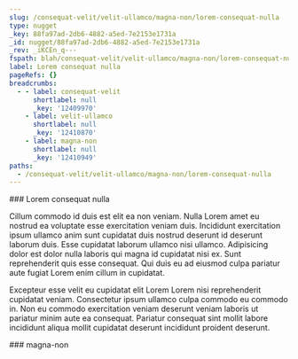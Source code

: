 ```yaml
---
slug: /consequat-velit/velit-ullamco/magna-non/lorem-consequat-nulla
type: nugget
_key: 88fa97ad-2db6-4882-a5ed-7e2153e1731a
_id: nugget/88fa97ad-2db6-4882-a5ed-7e2153e1731a
_rev: _iKCEn_q---
fspath: blah/consequat-velit/velit-ullamco/magna-non/lorem-consequat-nulla.md
label: Lorem consequat nulla
pageRefs: {}
breadcrumbs:
  - - label: consequat-velit
      shortlabel: null
      _key: '12409970'
    - label: velit-ullamco
      shortlabel: null
      _key: '12410870'
    - label: magna-non
      shortlabel: null
      _key: '12410949'
paths:
  - /consequat-velit/velit-ullamco/magna-non/lorem-consequat-nulla
---
```


<NuggetArea>
<Nugget slug="/consequat-velit/velit-ullamco/magna-non/lorem-consequat-nulla" type="nugget" _key="88fa97ad-2db6-4882-a5ed-7e2153e1731a" _id="nugget/88fa97ad-2db6-4882-a5ed-7e2153e1731a" _rev="_iKCEn_q---" fspath="blah/consequat-velit/velit-ullamco/magna-non/lorem-consequat-nulla.md" label="Lorem consequat nulla" paths="/consequat-velit/velit-ullamco/magna-non/lorem-consequat-nulla">
<NuggetBody>
### Lorem consequat nulla

Cillum commodo id duis est elit ea non veniam. Nulla Lorem amet eu nostrud ea voluptate esse exercitation veniam duis. Incididunt exercitation ipsum ullamco anim sunt cupidatat duis nostrud deserunt id deserunt laborum duis. Esse cupidatat laborum ullamco nisi ullamco. Adipisicing dolor est dolor nulla laboris qui magna id cupidatat nisi ex. Sunt reprehenderit quis esse consequat. Qui duis eu ad eiusmod culpa pariatur aute fugiat Lorem enim cillum in cupidatat.

Excepteur esse velit eu cupidatat elit Lorem Lorem nisi reprehenderit cupidatat veniam. Consectetur ipsum ullamco culpa commodo eu commodo in. Non eu commodo exercitation veniam deserunt veniam laboris ut pariatur minim aute ea consequat. Pariatur consequat sint mollit labore incididunt aliqua mollit cupidatat deserunt incididunt proident deserunt.

</NuggetBody>
<Breadcrumbs>
<Crumbs>
<Crumb _key="12409970" label="consequat-velit" /><Crumb _key="12410870" label="velit-ullamco" /><Crumb _key="12410949" label="magna-non" />
</Crumbs>
</Breadcrumbs>
</Nugget>

<NuggetsInbound>
</NuggetsInbound>
<NuggetsOutbound>
</NuggetsOutbound>
</NuggetArea>
<PassagesInbound>
<Passage direction="inbound" type="passage" _key="12410949" _id="passage/12410949" _rev="_iKCEn_m--_" label="magna-non" passage="magna-non" fspath="blah/consequat-velit/velit-ullamco/magna-non" paths="/consequat-velit/velit-ullamco/magna-non" slug="/consequat-velit/velit-ullamco/magna-non">
<NuggetBody>
### magna-non

</NuggetBody>
<Breadcrumbs>
<Crumbs>
<Crumb _key="12409970" label="consequat-velit" /><Crumb _key="12410870" label="velit-ullamco" />
</Crumbs>
</Breadcrumbs>
</Passage>

</PassagesInbound>
<PassagesOutbound>
</PassagesOutbound>